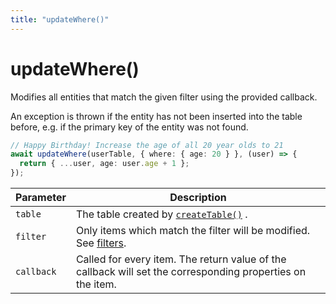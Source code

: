 ```yaml
---
title: "updateWhere()"
---
```


# updateWhere()

Modifies all entities that match the given filter using the provided callback.

An exception is thrown if the entity has not been inserted into the table before,
e.g. if the primary key of the entity was not found.

```ts
// Happy Birthday! Increase the age of all 20 year olds to 21
await updateWhere(userTable, { where: { age: 20 } }, (user) => {
  return { ...user, age: user.age + 1 };
});
```

| Parameter  | Description                                                                                                |
| ---------- | ---------------------------------------------------------------------------------------------------------- |
| `table`    | The table created by [`createTable()`](/docs/reference/createTable) .                                      |
| `filter`   | Only items which match the filter will be modified. See [filters](/docs/filters).                                |
| `callback` | Called for every item. The return value of the callback will set the corresponding properties on the item. |
